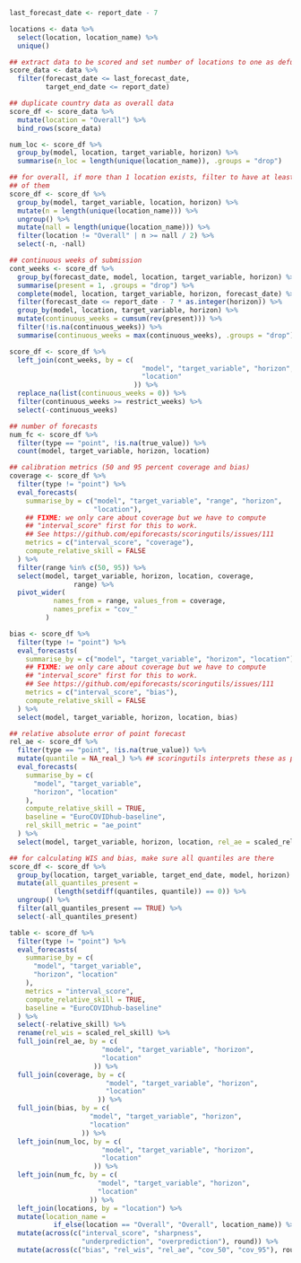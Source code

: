 <!--- Evaluate and score forecasts -->
```r
last_forecast_date <- report_date - 7

locations <- data %>%
  select(location, location_name) %>%
  unique()

## extract data to be scored and set number of locations to one as defulat (see next command)
score_data <- data %>%
  filter(forecast_date <= last_forecast_date,
         target_end_date <= report_date)

## duplicate country data as overall data
score_df <- score_data %>%
  mutate(location = "Overall") %>%
  bind_rows(score_data)

num_loc <- score_df %>%
  group_by(model, location, target_variable, horizon) %>%
  summarise(n_loc = length(unique(location_name)), .groups = "drop")

## for overall, if more than 1 location exists, filter to have at least half
## of them
score_df <- score_df %>%
  group_by(model, target_variable, location, horizon) %>%
  mutate(n = length(unique(location_name))) %>%
  ungroup() %>%
  mutate(nall = length(unique(location_name))) %>%
  filter(location != "Overall" | n >= nall / 2) %>%
  select(-n, -nall)

## continuous weeks of submission
cont_weeks <- score_df %>%
  group_by(forecast_date, model, location, target_variable, horizon) %>%
  summarise(present = 1, .groups = "drop") %>%
  complete(model, location, target_variable, horizon, forecast_date) %>%
  filter(forecast_date <= report_date - 7 * as.integer(horizon)) %>%
  group_by(model, location, target_variable, horizon) %>%
  mutate(continuous_weeks = cumsum(rev(present))) %>%
  filter(!is.na(continuous_weeks)) %>%
  summarise(continuous_weeks = max(continuous_weeks), .groups = "drop")

score_df <- score_df %>%
  left_join(cont_weeks, by = c(
                                 "model", "target_variable", "horizon",
                                 "location"
                               )) %>%
  replace_na(list(continuous_weeks = 0)) %>%
  filter(continuous_weeks >= restrict_weeks) %>%
  select(-continuous_weeks)

## number of forecasts
num_fc <- score_df %>%
  filter(type == "point", !is.na(true_value)) %>%
  count(model, target_variable, horizon, location)

## calibration metrics (50 and 95 percent coverage and bias)
coverage <- score_df %>%
  filter(type != "point") %>%
  eval_forecasts(
    summarise_by = c("model", "target_variable", "range", "horizon",
                     "location"),
    ## FIXME: we only care about coverage but we have to compute
    ## "interval_score" first for this to work.
    ## See https://github.com/epiforecasts/scoringutils/issues/111
    metrics = c("interval_score", "coverage"),
    compute_relative_skill = FALSE
  ) %>%
  filter(range %in% c(50, 95)) %>%
  select(model, target_variable, horizon, location, coverage,
                range) %>%
  pivot_wider(
           names_from = range, values_from = coverage,
           names_prefix = "cov_"
         )

bias <- score_df %>%
  filter(type != "point") %>%
  eval_forecasts(
    summarise_by = c("model", "target_variable", "horizon", "location"),
    ## FIXME: we only care about coverage but we have to compute
    ## "interval_score" first for this to work.
    ## See https://github.com/epiforecasts/scoringutils/issues/111
    metrics = c("interval_score", "bias"),
    compute_relative_skill = FALSE
  ) %>%
  select(model, target_variable, horizon, location, bias)

## relative absolute error of point forecast
rel_ae <- score_df %>%
  filter(type == "point", !is.na(true_value)) %>%
  mutate(quantile = NA_real_) %>% ## scoringutils interprets these as point forecasts
  eval_forecasts(
    summarise_by = c(
      "model", "target_variable",
      "horizon", "location"
    ),
    compute_relative_skill = TRUE,
    baseline = "EuroCOVIDhub-baseline",
    rel_skill_metric = "ae_point"
  ) %>%
  select(model, target_variable, horizon, location, rel_ae = scaled_rel_skill)

## for calculating WIS and bias, make sure all quantiles are there
score_df <- score_df %>%
  group_by(location, target_variable, target_end_date, model, horizon) %>%
  mutate(all_quantiles_present =
           (length(setdiff(quantiles, quantile)) == 0)) %>%
  ungroup() %>%
  filter(all_quantiles_present == TRUE) %>%
  select(-all_quantiles_present)

table <- score_df %>%
  filter(type != "point") %>%
  eval_forecasts(
    summarise_by = c(
      "model", "target_variable",
      "horizon", "location"
    ),
    metrics = "interval_score",
    compute_relative_skill = TRUE,
    baseline = "EuroCOVIDhub-baseline"
  ) %>%
  select(-relative_skill) %>%
  rename(rel_wis = scaled_rel_skill) %>%
  full_join(rel_ae, by = c(
                       "model", "target_variable", "horizon",
                       "location"
                     )) %>%
  full_join(coverage, by = c(
                        "model", "target_variable", "horizon",
                        "location"
                      )) %>%
  full_join(bias, by = c(
                    "model", "target_variable", "horizon",
                    "location"
                  )) %>%
  left_join(num_loc, by = c(
                       "model", "target_variable", "horizon",
                       "location"
                     )) %>%
  left_join(num_fc, by = c(
                      "model", "target_variable", "horizon",
                      "location"
                    )) %>%
  left_join(locations, by = "location") %>%
  mutate(location_name =
           if_else(location == "Overall", "Overall", location_name)) %>%
  mutate(across(c("interval_score", "sharpness",
                  "underprediction", "overprediction"), round)) %>%
  mutate(across(c("bias", "rel_wis", "rel_ae", "cov_50", "cov_95"), round, 2))
```
